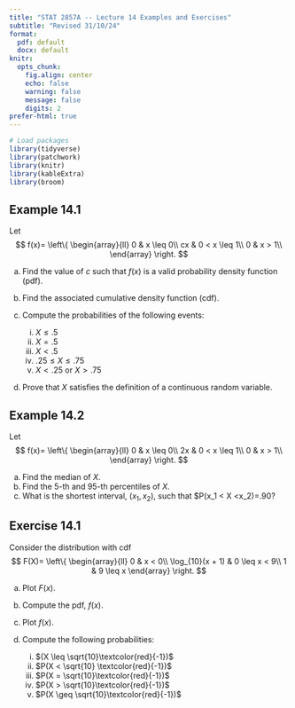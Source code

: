 ```yaml
---
title: "STAT 2857A -- Lecture 14 Examples and Exercises"
subtitle: "Revised 31/10/24"
format: 
  pdf: default
  docx: default
knitr: 
  opts_chunk:
    fig.align: center
    echo: false
    warning: false
    message: false
    digits: 2
prefer-html: true
---
```


```r
# Load packages
library(tidyverse)
library(patchwork)
library(knitr)
library(kableExtra)
library(broom)
```

## Example 14.1
Let
$$
      f(x)=
      \left\{
        \begin{array}{ll}
          0 & x \leq 0\\
          cx & 0 < x \leq 1\\
          0 & x > 1\\
        \end{array}
      \right.
$$

a) Find the value of $c$ such that $f(x)$ is a valid probability density function (pdf).

b) Find the associated cumulative density function (cdf).
        
c) Compute the probabilities of the following events:

    i) $X \leq .5$
    ii) $X = .5$
    iii) $X < .5$
    iv) $.25 \leq X \leq .75$
    v) $X <.25$ or $X>.75$

d) Prove that $X$ satisfies the definition of a continuous random variable.

## Example 14.2

Let
$$
      f(x)=
      \left\{
        \begin{array}{ll}
          0 & x \leq 0\\
          2x & 0 < x \leq 1\\
          0 & x > 1\\
        \end{array}
      \right.
$$

a) Find the median of $X$.
b) Find the $5$-th and $95$-th percentiles of $X$.
c) What is the shortest interval, $(x_1,x_2)$, such that $P(x_1 < X <x_2)=.90?
      
## Exercise 14.1

Consider the distribution with cdf
$$
  F(X)=
  \left\{
  \begin{array}{ll}
  0 & x < 0\\
  \log_{10}(x + 1) & 0 \leq x < 9\\
  1 & 9 \leq x
  \end{array}
  \right.
$$
  
a) Plot $F(x)$.
b) Compute the pdf, $f(x)$.
c) Plot $f(x)$.
d) Compute the following probabilities:

    i) $(X \leq \sqrt{10}\textcolor{red}{-1})$
    ii) $P(X < \sqrt{10} \textcolor{red}{-1})$
    iii) $P(X = \sqrt{10}\textcolor{red}{-1})$
    iv) $P(X > \sqrt{10}\textcolor{red}{-1})$
    v) $P(X \geq \sqrt{10}\textcolor{red}{-1})$

